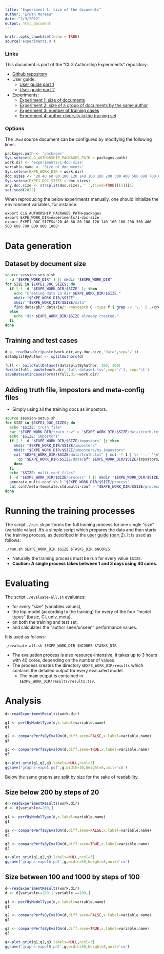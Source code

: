 ```yaml
---
title: "Experiment 1: size of the documents"
author: "Erwan Moreau"
date: "2/9/2022"
output: html_document
---
```


```r
knitr::opts_chunk$set(echo = TRUE)
source('experiments.R')
```

### Links

This document is part of the "CLG Authorship Experiments" repository:

- [Github repository](https://github.com/erwanm/clg-authorship-experiments)
- User guide:
    - [User guide part 1](user-guide-part1.html)
    - [User guide part 2](user-guide-part2.html)
- Experiments:
    - [Experiment 1: size of documents](expe1.html)
    - [Experiment 2: size of a group of documents by the same author](expe2.html)
    - [Experiment 3: number of training cases](expe3.html)
    - [Experiment 4: author diversity in the training set](expe4.html)
    
    

### Options

The `.Rmd` source document can be configured by modifying the following lines:

```r
packages.path <- 'packages'
Sys.setenv(CLG_AUTHORSHIP_PACKAGES_PATH = packages.path)
work.dir <- 'experiments/1-doc-size'
variable.name <- 'Size of documents'
Sys.setenv(EXPE_WORK_DIR = work.dir)
doc.sizes <- '20 40 60 80 100 120 140 160 180 200 300 400 500 600 700 800 900 1000'
Sys.setenv(EXPE1_DOC_SIZES = doc.sizes)
any.doc.size <- strsplit(doc.sizes, ' ',fixed=TRUE)[[1]][1]
set.seed(2022)
```

When reproducing the below experiments manually, one should initialize the environment variables, for instance:

```
export CLG_AUTHORSHIP_PACKAGES_PATH=packages
export EXPE_WORK_DIR=experiments/1-doc-size
export EXPE1_DOC_SIZES='20 40 60 80 100 120 140 160 180 200 300 400 500 600 700 800 900 1000'
```

# Data generation

## Dataset by document size

```bash
source session-setup.sh
[ -d "$EXPE_WORK_DIR" ] || mkdir "$EXPE_WORK_DIR"
for SIZE in $EXPE1_DOC_SIZES; do
  if [ ! -d "$EXPE_WORK_DIR/$SIZE" ]; then 
    echo "Creating data in dir $EXPE_WORK_DIR/$SIZE."
    mkdir "$EXPE_WORK_DIR/$SIZE"
    mkdir "$EXPE_WORK_DIR/$SIZE/data"
    find data/gb/* data/ia/* -maxdepth 0 -type f | grep -v '\.' | ./create-snippets-dataset.sh -r $SIZE "$EXPE_WORK_DIR/$SIZE/data"
  else
    echo "dir $EXPE_WORK_DIR/$SIZE already created."
  fi
done
```


## Training and test cases

```r
d <- readDataDir(paste(work.dir,any.doc.size,'data',sep='/'))
dataSplitByAuthor <- splitAuthors(d)
```

```r
full <- buildFullDataset(dataSplitByAuthor, 100, 100)
fwrite(full, paste(work.dir,'full-dataset.tsv',sep='/'), sep='\t')
saveDatasetInCasesFormat(full,dir=work.dir)
```

## Adding truth file, impostors and meta-config files

- Simply using all the training docs as impostors.

```bash
source session-setup.sh
for SIZE in $EXPE1_DOC_SIZES; do
  echo "$SIZE: truth file"
  cat "$EXPE_WORK_DIR/train.tsv" > "$EXPE_WORK_DIR/$SIZE/data/truth.txt"
  echo "$SIZE: impostors"
  if [ ! -d "$EXPE_WORK_DIR/$SIZE/impostors" ]; then
    mkdir "$EXPE_WORK_DIR/$SIZE/impostors"
    mkdir "$EXPE_WORK_DIR/$SIZE/impostors/my.impostors"
    cat "$EXPE_WORK_DIR/$SIZE/data/truth.txt" | cut -f 1 | tr ' :' '\n\n'  | sort -u | while read f; do 
      cp "$EXPE_WORK_DIR/$SIZE/data/$f" $EXPE_WORK_DIR/$SIZE/impostors/my.impostors/$f.txt
    done
  fi
  echo "$SIZE: multi-conf files"
  [ -d "$EXPE_WORK_DIR/$SIZE/process" ] || mkdir "$EXPE_WORK_DIR/$SIZE/process"
  generate-multi-conf.sh 1 "$EXPE_WORK_DIR/$SIZE/process"
  cat conf/meta-template.std.multi-conf > "$EXPE_WORK_DIR/$SIZE/process/meta-template.multi-conf"
done
```

# Running the training processes

The script `./run.sh` performs the full training process for one single "size" (variable value). It's a simple script which prepares the data and then starts the training process,  as described in the [user guide (part 2)](user-guide-part2.html). It is used as follows:

```
./run.sh $EXPE_WORK_DIR $SIZE $TASKS_DIR $NCORES
```

- Naturally the training process must be run for every value `$SIZE`. 
- **Caution: A single process takes between 1 and 3 days using 40 cores.**

# Evaluating

The script `./evaluate-all.sh` evaluates:

- for every "size" (variables values),
- the top model (according to the training) for every of the four "model types" (basic, GI, univ, meta),
- on both the training and test set,
- and calculates the "author seen/unseen" performance values.

It is used as follows:

```
./evaluate-all.sh $EXPE_WORK_DIR $NCORES $TASKS_DIR
```

* The evaluation process is also resource-intensive, it takes up to 3 hours with 40 cores, depending on the number of values.
* The process creates the directory `$EXPE_WORK_DIR/results` which contains the detailed output for every evaluated model. 
    * The main output is contained in `$EXPE_WORK_DIR/results/results.tsv`.


# Analysis


```r
d<-readExperimentResults(work.dir)
```

```r
g1 <- perfByModelType(d,x.label=variable.name)
g1
```


```r
g2 <- comparePerfsByEvalOn(d,diff.seen=FALSE,x.label=variable.name)
g2
```

```r
g3 <- comparePerfsByEvalOn(d,diff.seen=TRUE,x.label=variable.name)
g3
```

```r
g<-plot_grid(g1,g2,g3,labels=NULL,ncol=3)
ggsave('graphs-expe1.pdf',g,width=30,height=8,unit='cm')
```

Below the same graphs are split by size for the sake of readability.

## Size below 200 by steps of 20

```r
d<-readExperimentResults(work.dir)
d <- d[variable<=200,]
```

```r
g1 <- perfByModelType(d,x.label=variable.name)
g1
```


```r
g2 <- comparePerfsByEvalOn(d,diff.seen=FALSE,x.label=variable.name)
g2
```

```r
g3 <- comparePerfsByEvalOn(d,diff.seen=TRUE,x.label=variable.name)
g3
```

```r
g<-plot_grid(g1,g2,g3,labels=NULL,ncol=3)
ggsave('graphs-expe1A.pdf',g,width=30,height=8,unit='cm')
```


## Size between 100 and 1000 by steps of 100

```r
d<-readExperimentResults(work.dir)
d <- d[variable>=200 | variable ==100,]
```

```r
g1 <- perfByModelType(d,x.label=variable.name)
g1
```


```r
g2 <- comparePerfsByEvalOn(d,diff.seen=FALSE,x.label=variable.name)
g2
```

```r
g3 <- comparePerfsByEvalOn(d,diff.seen=TRUE,x.label=variable.name)
g3
```

```r
g<-plot_grid(g1,g2,g3,labels=NULL,ncol=3)
ggsave('graphs-expe1B.pdf',g,width=30,height=8,unit='cm')
```
